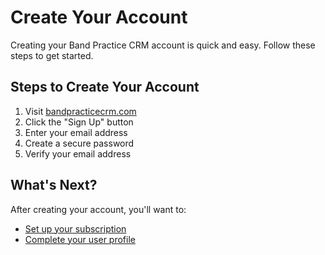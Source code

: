# Create Your Account

Creating your Band Practice CRM account is quick and easy. Follow these steps to get started.

## Steps to Create Your Account

1. Visit [bandpracticecrm.com](https://bandpracticecrm.com)
2. Click the "Sign Up" button
3. Enter your email address
4. Create a secure password
5. Verify your email address

## What's Next?

After creating your account, you'll want to:
- [Set up your subscription](/getting-started/subscription-setup)
- [Complete your user profile](/getting-started/user-profile) 